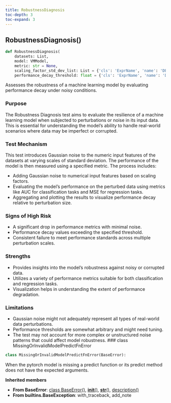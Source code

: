 ```yaml
---
title: RobustnessDiagnosis
toc-depth: 3
toc-expand: 3
---
```


## RobustnessDiagnosis[()]{.muted}

```python
def RobustnessDiagnosis(
    datasets: List,
    model: VMModel,
    metric: str = None,
    scaling_factor_std_dev_list: List = {'cls': 'ExprName', 'name': 'DEFAULT_STD_DEV_LIST'},
    performance_decay_threshold: float = {'cls': 'ExprName', 'name': 'DEFAULT_DECAY_THRESHOLD'}):
```

Assesses the robustness of a machine learning model by evaluating performance decay under noisy conditions.

### Purpose

The Robustness Diagnosis test aims to evaluate the resilience of a machine learning model when subjected to perturbations or noise in its input data. This is essential for understanding the model's ability to handle real-world scenarios where data may be imperfect or corrupted.

### Test Mechanism

This test introduces Gaussian noise to the numeric input features of the datasets at varying scales of standard deviation. The performance of the model is then measured using a specified metric. The process includes:

- Adding Gaussian noise to numerical input features based on scaling factors.
- Evaluating the model's performance on the perturbed data using metrics like AUC for classification tasks and MSE for regression tasks.
- Aggregating and plotting the results to visualize performance decay relative to perturbation size.

### Signs of High Risk

- A significant drop in performance metrics with minimal noise.
- Performance decay values exceeding the specified threshold.
- Consistent failure to meet performance standards across multiple perturbation scales.

### Strengths

- Provides insights into the model's robustness against noisy or corrupted data.
- Utilizes a variety of performance metrics suitable for both classification and regression tasks.
- Visualization helps in understanding the extent of performance degradation.

### Limitations

- Gaussian noise might not adequately represent all types of real-world data perturbations.
- Performance thresholds are somewhat arbitrary and might need tuning.
- The test may not account for more complex or unstructured noise patterns that could affect model robustness.
  ### [class]{.muted} MissingOrInvalidModelPredictFnError

```python
class MissingOrInvalidModelPredictFnError(BaseError):
```

When the pytorch model is missing a predict function or its predict method does not have the expected arguments.

**Inherited members**

- **From BaseError**: [class BaseError[()]{.muted}](#class-baseerror), [__init__[()]{.muted}](#__init__), [__str__[()]{.muted}](#__str__), [description[()]{.muted}](#description)
- **From builtins.BaseException**: with_traceback, add_note
